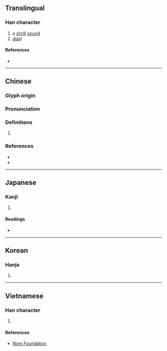 {{character info}}
==Translingual==

===Han character===
{{Han char|rn=30|rad=口|as=17|sn=20|four=|canj=RYTI|ids=⿰口戲}}

# a [[shrill]] [[sound]]
# [[alas]]!

====References====
* {{Han ref|kx=0213.480|dkj=04579|dj=0436.250|hdz=10703.260|uh=56B1|ud=22193}}

----

==Chinese==
{{zh-forms|alt=𡃰}}

===Glyph origin===
{{Han etym}}

===Pronunciation===
{{zh-pron
|m=xī
|c=hei1
|mc=y
|oc=y
|cat=
}}

===Definitions===
{{zh-hanzi}}

# {{rfdef|zh}}

===References===
* {{R:twedu|C01537}}
* {{R:yue:jyut.net}}

----

==Japanese==

===Kanji===
{{ja-kanji|grade=uc|rs=口17}}

# {{rfdef|ja|sort=口17}}

====Readings====
* {{ja-readings|on=き|kun=こえ,ああ}}

----

==Korean==

===Hanja===
{{ko-hanja|hangeul=희|rv=hui|mr=hŭi}}

# {{rfdef|ko|sort=口17}}

----

==Vietnamese==

===Han character===
{{vi-readings|reading=hi|rs=口17}}

# {{rfdef|vi|sort=口17}}

====References====
* [http://nomfoundation.org/common/nom_details.php?codepoint=56b1 Nom Foundation]